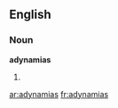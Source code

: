 ==English==

===Noun===
'''adynamias'''

# {{plural of|[[adynamia]]}}

[[ar:adynamias]]
[[fr:adynamias]]